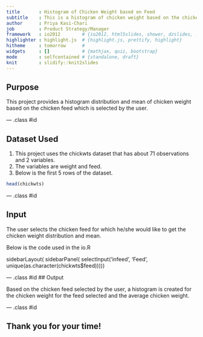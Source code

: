 ```yaml
---
title       : Histogram of Chicken Weight based on Feed
subtitle    : This is a histogram of chicken weight based on the chicken feed selected in input
author      : Priya Kasi-Chari
job         : Product Strategy/Manager
framework   : io2012        # {io2012, html5slides, shower, dzslides, ...}
highlighter : highlight.js  # {highlight.js, prettify, highlight}
hitheme     : tomorrow      # 
widgets     : []            # {mathjax, quiz, bootstrap}
mode        : selfcontained # {standalone, draft}
knit        : slidify::knit2slides
---
```


## Purpose

This project provides a histogram distribution and mean of chicken weight based on the chicken feed which is selected by the user.

--- .class #id 

## Dataset Used

1. This project uses the chickwts dataset that has about 71 observations and 2 variables.
2. The variables are weight and feed.
3. Below is the first 5 rows of the dataset.

```r
head(chickwts)
```

--- .class #id 

## Input

The user selects the chicken feed for which he/she would like to get the chicken weight distribution and mean.

Below is the code used in the io.R

sidebarLayout(
    sidebarPanel(
        selectInput('infeed', 'Feed', unique(as.character(chickwts$feed)))))

--- .class #id 
## Output

Based on the chicken feed selected by the user, a histogram is created for the chicken weight for the feed selected and the average chicken weight.

--- .class #id 

## Thank you for your time!


